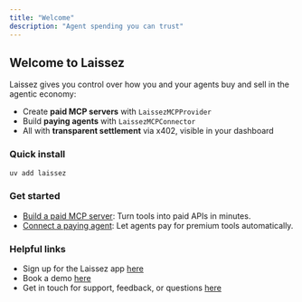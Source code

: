 ```yaml
---
title: "Welcome"
description: "Agent spending you can trust"
---
```


## Welcome to Laissez

Laissez gives you control over how you and your agents buy and sell in the agentic economy:

- Create **paid MCP servers** with `LaissezMCPProvider`
- Build **paying agents** with `LaissezMCPConnector`
- All with **transparent settlement** via x402, visible in your dashboard

### Quick install
```bash
uv add laissez
```

### Get started
- [Build a paid MCP server](quickstart-for-sellers): Turn tools into paid APIs in minutes.
- [Connect a paying agent](quickstart-for-buyers): Let agents pay for premium tools automatically.

### Helpful links
- Sign up for the Laissez app [here](https://app.laissez.xyz)
- Book a demo [here](https://cal.com/itsmcollins/laissez)
- Get in touch for support, feedback, or questions [here](mailto:matthew@laissez.xyz)